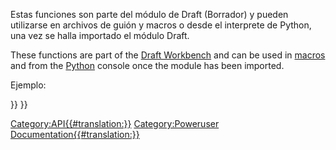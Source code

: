 <languages/>
<div class="mw-translate-fuzzy">
Estas funciones son parte del módulo de Draft (Borrador) y pueden utilizarse en archivos de guión y macros o desde el interprete de Python, una vez se halla importado el módulo Draft.
</div>

<div lang="en" dir="ltr" class="mw-content-ltr">
These functions are part of the [[Draft Workbench|Draft Workbench]] and can be used in [[macros|macros]] and from the [[Python|Python]] console once the {{incode|Draft}} module has been imported.
</div>

Ejemplo:
{{Code|code=
import FreeCAD, Draft

myrect = Draft.makeRectangle(4, 3)
mydistance = FreeCAD.Vector(2, 2, 0)
Draft.move(myrect, mydistance)
}}

{{APIFunction/es|cut|FreeCAD.Object, FreeCAD.Object|Devuelve un objeto cut creado a partir de la diferencia de 2 objetos dados. Los objetos originales se ocultan.|El nuevo objeto creado}}

{{APIFunction/es|extrude|FreeCAD.Object, Vector|Extruye el objeto dado en la dirección indicada por el vector. El objeto original se oculta.|El nuevo objeto creado}}

{{APIFunction/es|formatObject|FreeCAD.Object, [FreeCAD.Object]|Esta función aplica  al objeto de objetivo indicado las propiedades actuales establecidas en la barra del entorno Borrador (línea, color y ancho de línea), o copia las propiedades a un segundo objeto si se indica. También pone el objeto en el grupo "En construcción" si el botón "Construcción" está presionado.|Nada}}

{{APIFunction/es|fuse|FreeCAD.Object, FreeCAD.Object|Devuelve un objeto creado a partir de la unión de dos objetos dados. Si los objetos son coplanares, se utiliza una polilínea de borrador especial, en otro caso el objeto final es una fusión de piezas estándar.|El nuevo objeto creado}}

{{APIFunction/es|getDraftPath|[string]|Devuelve la ruta del usuario o sistema desde donde se está ejecutando el módulo Borrador. Si se suministra una sub-ruta o un nombre de archivo, devuelve la ruta completa a la sub-ruta dentro del módulo Borrador.|Una ruta de archivo}}

{{APIFunction/es|getGroupContents|list|Escanea recursivamente por la lista de grupos indicada. Si se encuentran los grupos, su contenido es añadido a la lista.|Una lista de objetos de FreeCAD}}

{{APIFunction/es|getRealName|string|Quita los números de rastreo a partir de un nombre de objeto.|El nombre del objeto desnudado}}

{{APIFunction/es|getSelection| |Devuelve la selección actual de FreeCAD.|La selección actual de FreeCAD.}}

{{APIFunction/es|makeCircle|radius, [placement], [facemode], [startangle], [endangle]|Crea un objeto circunferencia con un radio dado. Si se indica una ubicación, se utiliza. Si facemode es False, la circunferencia se muestra como una polilínea, en otro caso como una cara. Si startangle y endangle se indicad (in grados), se utilizan y el objeto aparece como un arco.|El nuevo objeto creado.}}

{{APIFunction/es|makeDimension|Vector, Vector, [Vector] o FreeCAD.Object, int, int, [Vector]|Creates un objeto Dimension o Cota midiendo la distancia entre el primer y segundo vector, con la línea de cota pasando por el tercer vector si se indica. Se utilizará el ancho de línea y el color actuales. En lugar de 2 vectores, puedes pasarle un objeto de FreeCAD, y dos enteros (y opcionalmente un vector por donde la línea de cota debe pasar). En este caso, la dimensión se asociará con el objeto, y medirá dos de sus vértices, indicados por los dos números de índice.|El nuevo objeto creado.}}

{{APIFunction/es|makeLine|Vector, Vector|Crea una línea entre los dos objetos dados. Se utilizará el ancho de línea y color de la barra de herramientas de Borrador.|El nuevo objeto creado.}}

{{APIFunction/es|makeRectangle|length, width, [placement], [facemode]|Crea un objeto rectángulo con longitud en dirección X y altura en dirección Y. Si se indica una ubicación, se utiliza. Si facemode es False, el rectángulo se muestra como una polilínea, en caso contrario como una cara. Se utilizan el ancho de línea y color de la barra de herramientas de Borrador.|El nuevo objeto creado.}}

{{APIFunction/es|makeText|string o list, [Vector], [screenmode]|Crea un objeto de texto, en la posición indicada si se proporciona un vector, conteniendo la cadena de texto o cadenas dadas en la lista, una cadena de texto por línea. Se utilizan el color actual de la barra de herramientas Borrador y la altura de texto y fuente especificadas en las preferencias. Si screenmode es True, el texto siempre mira en la dirección de la vista, en otro caso se sitúa sobre el plano XY.|El nuevo objeto creado.}}

{{APIFunction/es|makeWire|list o Part.Wire, [closed], [placement], [facemode]|Crea un objeto polilínea a partir de la lista de vectores indicada o a partir de la polilínea indicada. Si closed es True o si el primer y último punto son idénticos, la polilínea es cerrada. Si facemode es True (y la polilínea es cerrada), la polilínea se mostrará rellena. Se utilizará el ancho de línea y color de la barra de herramientas Borrador.|El nuevo objeto creado.}}

{{APIFunction/es|move|FreeCAD.Object o list, Vector, [copymode]|Mueve el objeto dado o los objetos contenidos en la lista dada en la direccióny distancia indicada por el vector dado. Si copymode es True, el objeto actual no se mueve, sino que se crea una copia en su lugar.|Los objetos (o sus copias si copymode era True).}}

{{APIFunction/es|precision| |Devuelve el valor de precisión de la configuración del usuario para el borrador.|Un entero.}}

{{APIFunction/es|rotate|FreeCAD.Object o list, angle, [center], [axis] ,[copymode]|Gira el objeto dado o los objetos contenidos en la lista indicada con el ángulo dado alrededor del centro si es indicado, utilizando eje como eje de rotación. Si se omite el eje, la rotación será alrededor del eje Z. Si copymode es True, los objetos actuales no se mueven, sino que se crea una copia en su lugar.|El objeto (o sus copias).}}

{{APIFunction/es|scale|FreeCAD.Object o list, vector, [center], [copymode]|Escala el objeto dado o los objetos contenidos en la lista dada con un factor de escala definido por el vector dado (en las direcciones X, Y y Z) alrededor del centro dado si es proporcionado. Si copymode es True, el objeto actual no se mueve, sino que se crea una copia en su lugar.|Los objetos (o sus copias).}}

{{APIFunction/es|select|FreeCAD.Object|Deselecciona todo y selecciona solo el objeto pasado|Nada.}}

{{APIFunction/es|shapify|FreeCAD.Object|Transforma una objeto forma paramétricas en no paramétrico.|El nuevo objeto.}}

{{APIFunction/es|draftify|FreeCAD.Object o list|Cambia el objeto dado o cada objeto de la lista dada en polilíneas paramétricas del borrador.|Nada.}}

{{APIFunction/es|getSVG|FreeCAD.Object, [linemodifier], [textmodifier], [(u,v)]|Crea una representación SVG de los objetos dados. El atributo linemodifier es un factor de escala (en porcentajes) para el ancho de línea, y textmodifier para la altura del texto. También puedes opcionalmente proporcionar una tupla de vectores para definir una proyección plana, en otro caso la geometrís se proyectará sobre el plano XY.|Una cadena de texto conteniendo una representación SVG del objeto dado.}}

{{Draft Tools navi{{#translation:}}}}
{{Userdocnavi{{#translation:}}}}
[[Category:API{{#translation:}}]]
[[Category:Poweruser Documentation{{#translation:}}]]

{{clear}}
